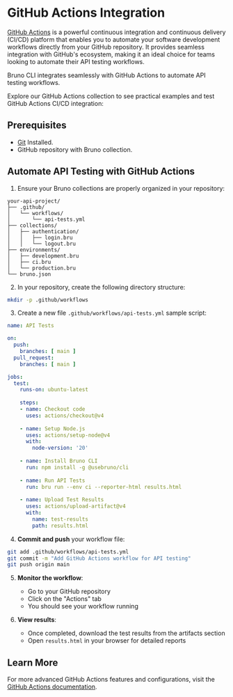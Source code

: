 
# GitHub Actions Integration

[GitHub Actions](https://docs.github.com/en/actions) is a powerful continuous integration and continuous delivery (CI/CD) platform that enables you to automate your software development workflows directly from your GitHub repository. It provides seamless integration with GitHub's ecosystem, making it an ideal choice for teams looking to automate their API testing workflows.

Bruno CLI integrates seamlessly with GitHub Actions to automate API testing workflows.

Explore our GitHub Actions collection to see practical examples and test GitHub Actions CI/CD integration:

<BrunoButton 
  collectionUrl="https://github.com/bruno-collections/github-actions"
  width={160}
  height={40}
/>


## Prerequisites
- [Git](https://git-scm.com/downloads) Installed.
- GitHub repository with Bruno collection.


## Automate API Testing with GitHub Actions

1. Ensure your Bruno collections are properly organized in your repository:

```
your-api-project/
├── .github/
│   └── workflows/
│       └── api-tests.yml
├── collections/
│   ├── authentication/
│   │   ├── login.bru
│   │   └── logout.bru
├── environments/
│   ├── development.bru
│   ├── ci.bru
│   └── production.bru
└── bruno.json
```

2. In your repository, create the following directory structure:

```bash
mkdir -p .github/workflows
```

3. Create a new file `.github/workflows/api-tests.yml` sample script:

```yaml
name: API Tests

on:
  push:
    branches: [ main ]
  pull_request:
    branches: [ main ]

jobs:
  test:
    runs-on: ubuntu-latest
    
    steps:
    - name: Checkout code
      uses: actions/checkout@v4
      
    - name: Setup Node.js
      uses: actions/setup-node@v4
      with:
        node-version: '20'
    
    - name: Install Bruno CLI
      run: npm install -g @usebruno/cli
    
    - name: Run API Tests
      run: bru run --env ci --reporter-html results.html
    
    - name: Upload Test Results
      uses: actions/upload-artifact@v4
      with:
        name: test-results
        path: results.html
```

4. **Commit and push** your workflow file:
```bash
git add .github/workflows/api-tests.yml
git commit -m "Add GitHub Actions workflow for API testing"
git push origin main
```

5. **Monitor the workflow**:
   - Go to your GitHub repository
   - Click on the "Actions" tab
   - You should see your workflow running

6. **View results**:
   - Once completed, download the test results from the artifacts section
   - Open `results.html` in your browser for detailed reports

## Learn More

For more advanced GitHub Actions features and configurations, visit the [GitHub Actions documentation](https://docs.github.com/en/actions).